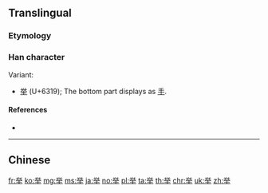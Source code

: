{{also|舉}}<!-- may be replaced by zh-forms -->
==Translingual==
{{stroke order|strokes=9}}

===Etymology===
{{Han simp|舉|f=與|t=兴}}

===Han character===
{{Han char|rn=3|rad=丶|as=08|sn=9|four=9050|canj=FCQ|ids=⿱兴⿻二丨}}

Variant:
* [[挙]] (U+6319); The bottom part displays as [[手]].

====References====
* {{Han ref|kx=0081.041|hdz=10047.030|uh=4E3E|ud=20030}}

----

==Chinese==
{{zh-see|舉}}

[[fr:举]]
[[ko:举]]
[[mg:举]]
[[ms:举]]
[[ja:举]]
[[no:举]]
[[pl:举]]
[[ta:举]]
[[th:举]]
[[chr:举]]
[[uk:举]]
[[zh:举]]